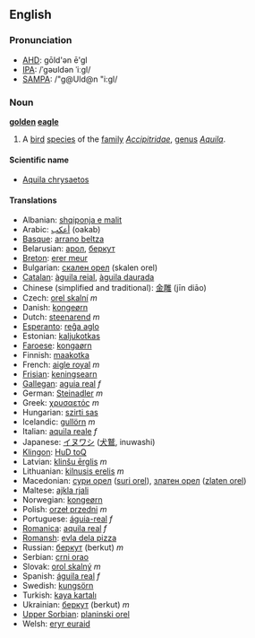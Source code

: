 ==English==
=== Pronunciation ===
*[[w:AHD|AHD]]: gōld'ən ē'gl
*[[w:IPA|IPA]]: /ˈgəʊldən ˈiːgl/
*[[w:SAMPA|SAMPA]]: /"g@Uld@n "i:gl/

=== Noun ===
'''[[golden]] [[eagle]]'''

# A [[bird]] [[species]] of the [[family]] ''[[Accipitridae]]'', [[genus]] ''[[Aquila]]''.

====Scientific name====
*[[Aquila chrysaetos]]

==== Translations ====
*Albanian: [[shqiponja e malit]]
*Arabic: [[أعكب]] (oakab)
*[[Basque]]: [[arrano beltza]]
*Belarusian: [[арол]], [[беркут]]
*[[Breton]]: [[erer meur]]
*Bulgarian: [[скален орел]] (skalen orel)
*[[Catalan]]: [[àguila reial]], [[àguila daurada]]
*Chinese (simplified and traditional): [[金雕]] (jīn diāo)
*Czech: [[orel skalní]] ''m''
*Danish: [[kongeørn]]
*Dutch: [[steenarend]] ''m''
*[[Esperanto]]: [[reĝa aglo]]
*Estonian: [[kaljukotkas]]
*[[Faroese]]: [[kongaørn]]
*Finnish: [[maakotka]]
*French: [[aigle royal]] ''m''
*[[Frisian]]: [[keningsearn]]
*[[Gallegan]]: [[aguia real]] ''f''
*German: [[Steinadler]] ''m''
*Greek: [[χρυσαετός]] ''m''
*Hungarian: [[szirti sas]]
*Icelandic: [[gullörn]] ''m''
*Italian: [[aquila reale]] ''f''
*Japanese: [[イヌワシ]] ([[犬鷲]], inuwashi)
*[[Klingon]]: [[HuD toQ]]
*Latvian: [[klinšu ērglis]] ''m''
*Lithuanian: [[kilnusis erelis]] ''m''
*Macedonian: [[сури орел]] ([[suri orel]]), [[златен орел]] ([[zlaten orel]])
*Maltese: [[ajkla rjali]]
*Norwegian: [[kongeørn]]
*Polish: [[orzeł przedni]] ''m''
*Portuguese: [[águia-real]] ''f''
*[[Romanica]]: [[aquila real]] ''f''
*[[Romansh]]: [[evla dela pizza]]
*Russian: [[беркут]] (berkut) ''m''
*Serbian: [[crni orao]]
*Slovak: [[orol skalný]] ''m''
*Spanish: [[águila real]] ''f''
*Swedish: [[kungsörn]]
*Turkish: [[kaya kartalı]]
*Ukrainian: [[беркут]] (berkut) ''m''
*[[Upper Sorbian]]: [[planinski orel]]
*Welsh: [[eryr euraid]]